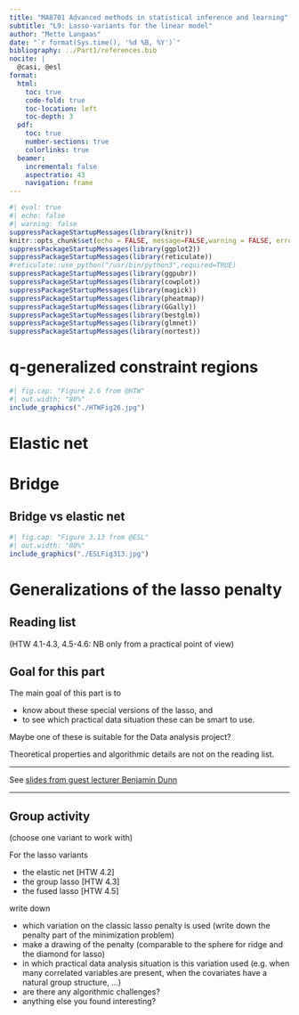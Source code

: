 ```yaml
---
title: "MA8701 Advanced methods in statistical inference and learning"
subtitle: "L9: Lasso-variants for the linear model"
author: "Mette Langaas"
date: "`r format(Sys.time(), '%d %B, %Y')`"
bibliography: ../Part1/references.bib
nocite: |
  @casi, @esl
format: 
  html: 
    toc: true
    code-fold: true
    toc-location: left
    toc-depth: 3
  pdf:
    toc: true
    number-sections: true
    colorlinks: true
  beamer:
    incremental: false
    aspectratio: 43
    navigation: frame
---
```


```r
#| eval: true
#| echo: false
#| warning: false
suppressPackageStartupMessages(library(knitr))
knitr::opts_chunk$set(echo = FALSE, message=FALSE,warning = FALSE, error = FALSE)
suppressPackageStartupMessages(library(ggplot2))
suppressPackageStartupMessages(library(reticulate))
#reticulate::use_python("/usr/bin/python3",required=TRUE)
suppressPackageStartupMessages(library(ggpubr))
suppressPackageStartupMessages(library(cowplot))
suppressPackageStartupMessages(library(magick))
suppressPackageStartupMessages(library(pheatmap))
suppressPackageStartupMessages(library(GGally))
suppressPackageStartupMessages(library(bestglm))
suppressPackageStartupMessages(library(glmnet))
suppressPackageStartupMessages(library(nortest))
```



# q-generalized constraint regions

```r
#| fig.cap: "Figure 2.6 from @HTW"
#| out.width: "80%"
include_graphics("./HTWFig26.jpg")
```

# Elastic net

# Bridge 

## Bridge vs elastic net

```r
#| fig.cap: "Figure 3.13 from @ESL"
#| out.width: "80%"
include_graphics("./ESLFig313.jpg")
```

# Generalizations of the lasso penalty

## Reading list

(HTW 4.1-4.3, 4.5-4.6: NB only from a practical point of view)

## Goal for this part

The main goal of this part is to 

* know about these special versions of the lasso, and 
* to see which practical data situation these can be smart to use. 

Maybe one of these is suitable for the Data analysis project?

Theoretical properties and algorithmic details are not on the reading list. 

---

See [slides from guest lecturer Benjamin Dunn](https://github.com/mettelang/MA8701V2021/blob/main/Part1/LassoandfriendsBenDunn.pdf)

---

## Group activity

(choose one variant to work with)

For the lasso variants 

* the elastic net [HTW 4.2]
* the group lasso [HTW 4.3]
* the fused lasso [HTW 4.5]
<!-- * the bridge regression [ELS equation 3.53, page 72] -->

write down 

* which variation on the classic lasso penalty is used (write down the penalty part of the minimization problem)
* make a drawing of the penalty (comparable to the sphere for ridge and the diamond for lasso)
* in which practical data analysis situation is this variation used (e.g. when many correlated variables are present, when the covariates have a natural group structure, ...)
* are there any algorithmic challenges?
* anything else you found interesting?

